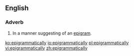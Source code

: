 ==English==

===Adverb===
{{en-adv}}

# In a manner suggesting of an [[epigram]].

[[ko:epigrammatically]]
[[io:epigrammatically]]
[[pl:epigrammatically]]
[[vi:epigrammatically]]
[[zh:epigrammatically]]